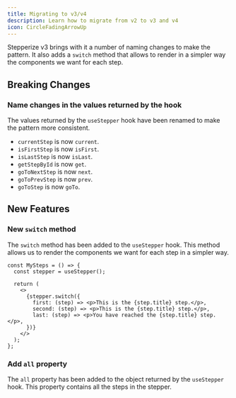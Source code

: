 ```yaml
---
title: Migrating to v3/v4
description: Learn how to migrate from v2 to v3 and v4
icon: CircleFadingArrowUp
---
```


Stepperize v3 brings with it a number of naming changes to make the pattern.
It also adds a `switch` method that allows to render in a simpler way the components we want for each step.

## Breaking Changes

### Name changes in the values returned by the hook

The values returned by the `useStepper` hook have been renamed to make the pattern more consistent.

- `currentStep` is now `current`.
- `isFirstStep` is now `isFirst`.
- `isLastStep` is now `isLast`.
- `getStepById` is now `get`.
- `goToNextStep` is now `next`.
- `goToPrevStep` is now `prev`.
- `goToStep` is now `goTo`.

## New Features

### New `switch` method

The `switch` method has been added to the `useStepper` hook. This method allows us to render the components we want for each step in a simpler way.

```tsx
const MySteps = () => {
  const stepper = useStepper();

  return (
    <>
      {stepper.switch({
        first: (step) => <p>This is the {step.title} step.</p>,
        second: (step) => <p>This is the {step.title} step.</p>,
        last: (step) => <p>You have reached the {step.title} step.</p>,
      })}
    </>
  );
};
```

### Add `all` property

The `all` property has been added to the object returned by the `useStepper` hook. This property contains all the steps in the stepper.

